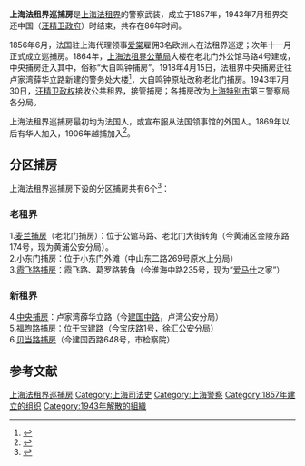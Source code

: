 '''上海法租界巡捕房'''是[[上海法租界|上海法租界]]的警察武装，成立于1857年，1943年7月租界交还中国（[[汪精卫政府|汪精卫政府]]）时结束，共存在86年时间。

1856年6月，法国驻上海代理领事[[爱棠|爱棠]]雇佣3名欧洲人在法租界巡逻；次年十一月正式成立巡捕房。1864年，[[上海法租界公董局|上海法租界公董局]]大楼在老北门外公馆马路4号建成，中央捕房迁入其中，俗称“大自鸣钟捕房”。1918年4月15日，法租界中央捕房迁往卢家湾薛华立路新建的警务处大楼<ref>{{Cite web |url=http://www.shtong.gov.cn/newsite/node2/node4/node2249/huangpu/node35610/node35612/node62460/userobject1ai20580.html |title=黄浦区志 >> 第二十六编公安 >> 第一章机构 |accessdate=2019-04-15 |archive-date=2016-03-26 |archive-url=https://web.archive.org/web/20160326114413/http://www.shtong.gov.cn/Newsite/node2/node4/node2249/huangpu/node35610/node35612/node62460/userobject1ai20580.html |dead-url=no }}</ref>，大自鸣钟原址改称老北门捕房。1943年7月30日，[[汪精卫政权|汪精卫政权]]接收公共租界，接管捕房；各捕房改为[[上海特别市|上海特别市]]第三警察局各分局。

上海法租界巡捕房最初均为法国人，或宣布服从法国领事馆的外国人。1869年以后有华人加入，1906年越捕加入<ref>{{Cite web |url=http://www.shtong.gov.cn/newsite/node2/node2245/node63852/node63858/node63882/node64474/userobject1ai57982.html |title=上海租界志 >> 第二篇机构 >> 第四章警务机构和武装 >>  第二节　法租界警务机构 |accessdate=2019-04-15 |archive-date=2016-04-27 |archive-url=https://web.archive.org/web/20160427154732/http://www.shtong.gov.cn/Newsite/node2/node2245/node63852/node63858/node63882/node64474/userobject1ai57982.html |dead-url=no }}</ref>。

== 分区捕房 ==
上海法租界巡捕房下设的分区捕房共有6个<ref>{{Cite web |url=http://www.shtong.gov.cn/newsite/node2/node2245/node63852/node63858/node63882/node64474/userobject1ai57982.html |title=上海租界志 >> 第二篇机构 >> 第四章警务机构和武装 |accessdate=2019-04-15 |archive-date=2016-04-27 |archive-url=https://web.archive.org/web/20160427154732/http://www.shtong.gov.cn/Newsite/node2/node2245/node63852/node63858/node63882/node64474/userobject1ai57982.html |dead-url=no }}</ref>：

=== 老租界 ===
1.[[麦兰捕房|麦兰捕房]]（老北门捕房）：位于公馆马路、老北门大街转角（今黄浦区金陵东路174号，现为黄浦公安分局）。<br />
2.小东门捕房：位于小东门外滩（中山东二路269号原水上分局）<br />
3.[[霞飞路捕房|霞飞路捕房]]：霞飞路、葛罗路转角（今淮海中路235号，现为“[[爱马仕|爱马仕]]之家”）<br /> 

=== 新租界 ===
4.[[上海法租界中央捕房|中央捕房]]：卢家湾薛华立路（今[[建国中路|建国中路]]，卢湾公安分局）<br />
5.福煦路捕房：位于宝建路（今宝庆路1号，徐汇公安分局）<br />
6.[[贝当路捕房|贝当路捕房]]（今建国西路648号，市检察院）<br />

== 参考文献 ==
{{Reflist}}

[[Category:上海法租界巡捕房|]]
[[Category:上海司法史|Category:上海司法史]]
[[Category:上海警察|Category:上海警察]]
[[Category:1857年建立的组织|Category:1857年建立的组织]]
[[Category:1943年解散的組織|Category:1943年解散的組織]]